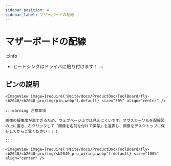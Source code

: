 ```yaml
---
sidebar_position: 4
sidebar_label: マザーボードの配線
---
```


# マザーボードの配線

:::info
* ヒートシンクはドライバに貼り付けます！
:::

## ピンの説明

    <ImageView image={require('@site/docs/ProductDoc/ToolBoard/fly-sb2040/sb2040-pro/img/pin.webp').default} size="50%" align="center" />

    :::warning 注意事項

    画像の解像度が高すぎるため、ウェブページ上では見えにくいです。マウスカーソルを配線図の上に置き、右クリックして「画像を名前を付けて保存」を選択し、画像をデスクトップに保存してからご覧ください！！！

    :::

    <ImageView image={require('@site/docs/ProductDoc/ToolBoard/fly-sb2040/sb2040-pro/img/sb2040_pro_wiring.webp').default} size="100%" align="center" />